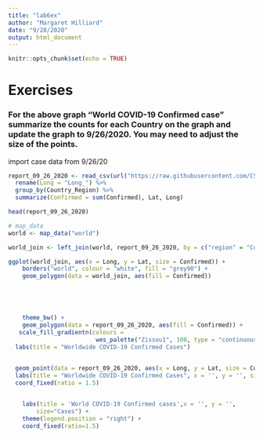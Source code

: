 ```yaml
---
title: "lab6ex"
author: "Margaret Hilliard"
date: "9/28/2020"
output: html_document
---
```


```r
knitr::opts_chunk$set(echo = TRUE)
```
# Exercises

### For the above graph “World COVID-19 Confirmed case” summarize the counts for each Country on the graph and update the graph to 9/26/2020. You may need to adjust the size of the points.

import case data from 9/26/20
```r
report_09_26_2020 <- read_csv(url("https://raw.githubusercontent.com/CSSEGISandData/COVID-19/master/csse_covid_19_data/csse_covid_19_daily_reports/09-26-2020.csv")) %>% 
  rename(Long = "Long_") %>%
  group_by(Country_Region) %>%
  summarize(Confirmed = sum(Confirmed), Lat, Long)

head(report_09_26_2020)
```


```r
# map_data
world <- map_data("world")

world_join <- left_join(world, report_09_26_2020, by = c("region" = "Country_Region"))

ggplot(world_join, aes(x = Long, y = Lat, size = Confirmed)) +
    borders("world", colour = "white", fill = "grey90") +
    geom_polygon(data = world_join, aes(fill = Confirmed)) 





    theme_bw() +
    geom_polygon(data = report_09_26_2020, aes(fill = Confirmed)) +
   scale_fill_gradientn(colours = 
                         wes_palette("Zissou1", 100, type = "continuous"), +
  labs(title = "Worldwide COVID-19 Confirmed Cases")
  

  geom_point(data = report_09_26_2020, aes(x = Long, y = Lat, size = Confirmed, color = Confirmed, alpha = 0.5)) + 
  labs(title = "Worldwide COVID-19 Confirmed Cases", x = '', y = '', size = "Cases") +
  coord_fixed(ratio = 1.5) 


    labs(title = 'World COVID-19 Confirmed cases',x = '', y = '',
        size="Cases") +
    theme(legend.position = "right") +
    coord_fixed(ratio=1.5) 
```

